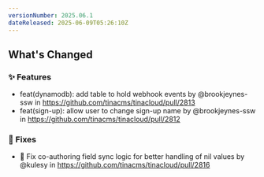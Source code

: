```yaml
---
versionNumber: 2025.06.1
dateReleased: 2025-06-09T05:26:10Z
---
```


## What's Changed
### ✨ Features
* feat(dynamodb): add table to hold webhook events by @brookjeynes-ssw in https://github.com/tinacms/tinacloud/pull/2813
* feat(sign-up): allow user to change sign-up name by @brookjeynes-ssw in https://github.com/tinacms/tinacloud/pull/2812
### 🔧 Fixes
* 🔧 Fix co-authoring field sync logic for better handling of nil values by @kulesy in https://github.com/tinacms/tinacloud/pull/2816
